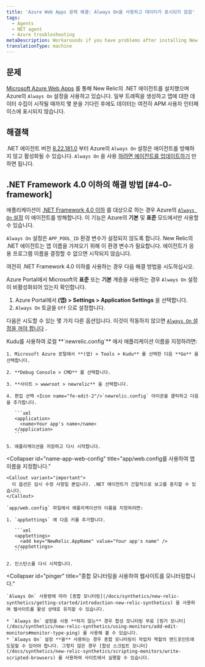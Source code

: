 ```yaml
---
title: 'Azure Web Apps 문제 해결: Always On을 사용하고 데이터가 표시되지 않음'
tags:
  - Agents
  - NET agent
  - Azure troubleshooting
metaDescription: Workarounds if you have problems after installing New Relic's .NET agent on a Windows Azure Web App.
translationType: machine
---
```


## 문제

[Microsoft Azure Web Apps](/docs/agents/net-agent/azure-installation/install-app-azure-web-apps) 를 통해 New Relic의 .NET 에이전트를 설치했으며 Azure의 `Always On` 설정을 사용하고 있습니다. 일부 트래픽을 생성하고 앱에 대한 데이터 수집이 시작될 때까지 몇 분을 기다린 후에도 데이터는 여전히 APM 사용자 인터페이스에 표시되지 않습니다.

## 해결책

.NET 에이전트 버전 [8.22.181.0](/docs/release-notes/agent-release-notes/net-release-notes/net-agent-8221810) 부터 Azure의 `Always On` 설정은 에이전트를 방해하지 않고 활성화될 수 있습니다. `Always On` 을 사용 [하려면 에이전트를 업데이트하기](/docs/agents/net-agent/azure-installation/install-net-agent-azure-web-apps) 만 하면 됩니다.

## .NET Framework 4.0 이하의 해결 방법 [#4-0-framework]

애플리케이션이 [.NET Framework 4.0 이하](/docs/agents/net-agent/troubleshooting/technical-support-net-framework-40-or-lower) 를 대상으로 하는 경우 Azure의 [`Always On` 설정](https://azure.microsoft.com/en-us/documentation/articles/web-sites-create-web-jobs/) 이 에이전트를 방해합니다. 이 기능은 Azure의 **기본** 및 **표준** 모드에서만 사용할 수 있습니다.

`Always On` 설정은 `APP_POOL_ID` 환경 변수가 설정되지 않도록 합니다. New Relic의 .NET 에이전트는 앱 이름을 가져오기 위해 이 환경 변수가 필요합니다. 에이전트가 응용 프로그램 이름을 결정할 수 없으면 시작되지 않습니다.

여전히 .NET Framework 4.0 이하를 사용하는 경우 다음 해결 방법을 시도하십시오.

Azure Portal에서 Microsoft의 **표준** 또는 **기본** 계층을 사용하는 경우 `Always On` 설정이 비활성화되어 있는지 확인합니다.

1. Azure Portal에서 **(앱) > Settings > Application Settings** 을 선택합니다.
2. `Always On` 토글을 `Off` 으로 설정합니다.

다음은 시도할 수 있는 몇 가지 다른 옵션입니다. 이것이 작동하지 않으면 [`Always On` 설정을 꺼야 합니다](#4-0-framework) **.**

<CollapserGroup>
  <Collapser
    id="name-app"
    title="Kudu를 사용하여 앱 이름을 지정하십시오."
  >
    Kudu를 사용하여 로컬 **`newrelic.config`** 에서 애플리케이션 이름을 지정하려면:

    1. Microsoft Azure 포털에서 **(앱) > Tools > Kudu** 를 선택한 다음 **Go** 을 선택합니다.

    2. **Debug Console > CMD** 를 선택합니다.

    3. **사이트 > wwwroot > newrelic** 을 선택합니다.

    4. 편집 선택 <Icon name="fe-edit-2"/>`newrelic.config` 아이콘을 클릭하고 다음을 추가합니다.

       ```xml
       <application>
         <name>Your app's name</name>
       </application>
       ```

    5. 애플리케이션을 저장하고 다시 시작합니다.
  </Collapser>

  <Collapser
    id="name-app-web-config"
    title="app/web.config를 사용하여 앱 이름을 지정합니다."
  >
    <Callout variant="important">
      이 옵션은 임시 수정 사항일 뿐입니다. .NET 에이전트가 간헐적으로 보고를 중지할 수 있습니다.
    </Callout>

    `app/web.config` 파일에서 애플리케이션의 이름을 지정하려면:

    1. `appSettings` 에 다음 키를 추가합니다.

       ```xml
       <appSettings>
         <add key="NewRelic.AppName" value="Your app's name" />
       </appSettings>
       ```

    2. 인스턴스를 다시 시작합니다.
  </Collapser>

  <Collapser
    id="pinger"
    title="종합 모니터링을 사용하여 웹사이트를 모니터링합니다."
  >
    `Always On` 사용량에 따라 [종합 모니터링](/docs/synthetics/new-relic-synthetics/getting-started/introduction-new-relic-synthetics) 을 사용하여 웹사이트를 활성 상태로 유지할 수 있습니다.

    * `Always On` 설정을 사용 **하지 않는** 경우 합성 모니터링 무료 [핑거 모니터](/docs/synthetics/new-relic-synthetics/using-monitors/add-edit-monitors#monitor-type-ping) 를 사용해 볼 수 있습니다.
    * `Always On` 설정 **을** 사용하는 경우 종합 모니터링이 작업자 역할의 엔드포인트에 도달할 수 있어야 합니다. 그렇지 않은 경우 [합성 스크립트 모니터](/docs/synthetics/new-relic-synthetics/scripting-monitors/write-scripted-browsers) 를 사용하여 사이트에서 실행할 수 있습니다.
  </Collapser>
</CollapserGroup>